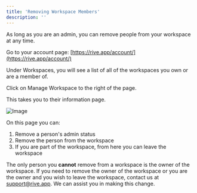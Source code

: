 ```yaml
---
title: 'Removing Workspace Members'
description: ''
---
```


As long as you are an admin, you can remove people from your workspace at any time.

Go to your account page: [https://rive.app/account/](https://rive.app/account/)

Under Workspaces, you will see a list of all of the workspaces you own or are a member of. 

Click on Manage Workspace to the right of the page.

This takes you to their information page. 

![Image](/images/account-admin/workspaces/0209c411-6d6f-4eb3-8931-d805b4e34862.webp)

On this page you can:

1. Remove a person's admin status
2. Remove the person from the workspace
3. If you are part of the workspace, from here you can leave the workspace 

<Info>The only person you **cannot** remove from a workspace is the owner of the workspace. If you need to remove the owner of the workspace or you are the owner and you wish to leave the workspace, contact us at [support@rive.app](mailto:support@rive.app). We can assist you in making this change.</Info> 